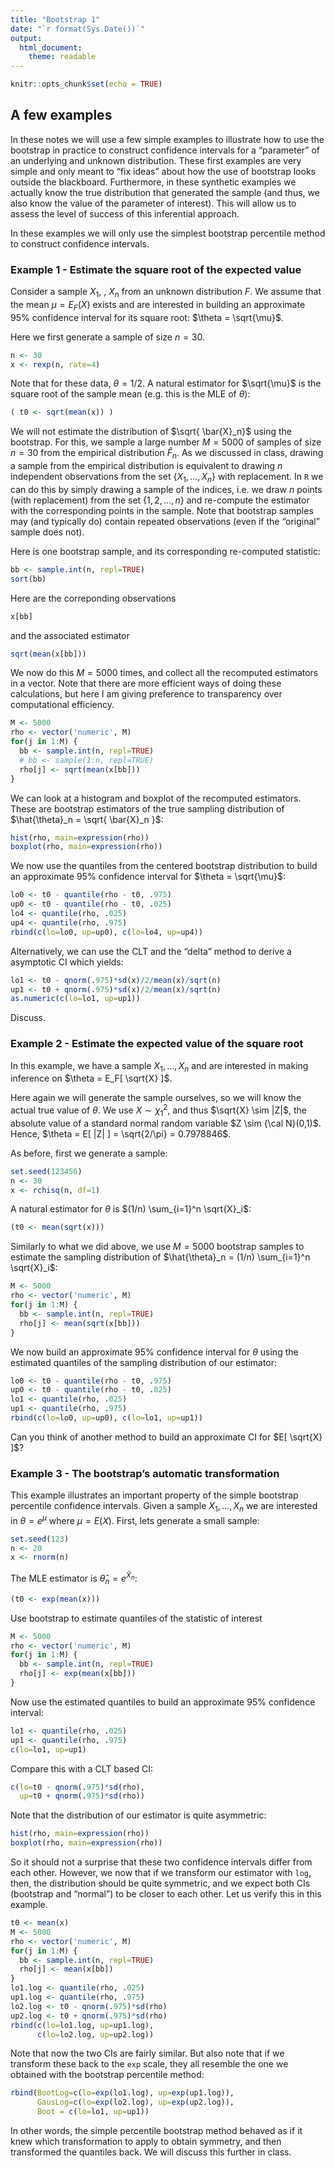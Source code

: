 ```yaml
---
title: "Bootstrap 1"
date: "`r format(Sys.Date())`"
output:
  html_document:
    theme: readable
---
```



<!-- output: github_document -->
<!-- --- -->

<!-- notedown --nomagic Boot1.Rmd > Boot1.ipynb -->


<!-- themes: https://bootswatch.com/3/ -->
<!-- readable, flatly, paper, journal, cosmo, lumen, sandstone,
    spacelab, yeti -->
<!-- output: html_document -->
<!-- output: -->
<!--   pdf_document: -->
<!--   latex_engine: xelatex -->

<!-- notedown --nomagic SpatialTemporal.Rmd > SpatialTemporal.ipynb -->


```r
knitr::opts_chunk$set(echo = TRUE)
```

## A few examples

In these notes we will use a few simple examples to illustrate 
how to use the bootstrap in practice to construct confidence intervals for
a  "parameter" of an underlying and unknown distribution. These
first examples are very simple and only meant to "fix ideas" about
how the use of bootstrap looks outside the blackboard. Furthermore, 
in these synthetic examples we actually know the true distribution 
that generated the sample (and thus,
we also know the value of the parameter of interest). This will 
allow us to assess
the level of success of this inferential approach. 

In these examples we will only use the simplest bootstrap 
percentile method to construct confidence intervals. 

### Example 1 - Estimate the square root of the expected value

Consider a sample $X_1$, \ldots, $X_n$ from an unknown distribution $F$.
We assume that the mean $\mu = E_F(X)$ exists and are interested in
building an approximate 95\% confidence interval for its square
root: $\theta = \sqrt{\mu}$. 

Here we first generate a sample of size $n = 30$. 
```r
n <- 30
x <- rexp(n, rate=4)
```
Note that for these data, $\theta = 1/2$. A natural estimator 
for $\sqrt{\mu}$ is the square root of the sample mean
(e.g. this is the MLE of $\theta$):
```r
( t0 <- sqrt(mean(x)) )
```
We will not estimate the distribution of $\sqrt{ \bar{X}_n}$
using the bootstrap. For this, we sample a large number 
$M = 5000$ of samples of size $n = 30$ from 
the empirical distribution $\hat{F}_n$. As we discussed 
in class, drawing a sample from the empirical distribution
is equivalent to drawing $n$ independent observations 
from the set $\left\{ X_1, \ldots, X_n \right\}$
with replacement. In `R` we can do this by simply
drawing a sample of the indices, i.e. we 
draw $n$ points (with replacement) from the set
$\left\{1, 2, \ldots, n \right\}$ and re-compute
the estimator with the corresponding points in the sample. 
Note that bootstrap samples may (and typically do) contain
repeated observations (even if the "original" sample does not). 

Here is one bootstrap sample, and its corresponding 
re-computed statistic:
```r
bb <- sample.int(n, repl=TRUE)
sort(bb)
```
Here are the correponding observations
```r
x[bb]
```
and the associated estimator
```r
sqrt(mean(x[bb]))
```

We now do this $M = 5000$ times, and collect all the recomputed
estimators in a vector. Note that there are more efficient ways 
of doing these calculations, but here I am giving preference to
transparency over computational efficiency.
```r
M <- 5000
rho <- vector('numeric', M)
for(j in 1:M) {
  bb <- sample.int(n, repl=TRUE)
  # bb <- sample(1:n, repl=TRUE)
  rho[j] <- sqrt(mean(x[bb]))
}
```
We can look at a histogram and boxplot of the recomputed
estimators. These are bootstrap estimators of the true
sampling distribution of $\hat{\theta}_n = \sqrt{ \bar{X}_n }$:
```r
hist(rho, main=expression(rho))
boxplot(rho, main=expression(rho))
```

We now use the quantiles from the centered bootstrap 
distribution to build an approximate 95\% confidence
interval for $\theta = \sqrt{\mu}$:
```r
lo0 <- t0 - quantile(rho - t0, .975)
up0 <- t0 - quantile(rho - t0, .025)
lo4 <- quantile(rho, .025)
up4 <- quantile(rho, .975)
rbind(c(lo=lo0, up=up0), c(lo=lo4, up=up4))
```
Alternatively, we can use the CLT and the "delta" method
to derive a asymptotic CI which yields:
```r
lo1 <- t0 - qnorm(.975)*sd(x)/2/mean(x)/sqrt(n)
up1 <- t0 + qnorm(.975)*sd(x)/2/mean(x)/sqrt(n)
as.numeric(c(lo=lo1, up=up1))
```
Discuss.
<!-- We can compare it with the previous one -->
<!-- ```{r ex1.4} -->
<!-- ( rbind(c(lo=lo0, up=up0), -->
<!--       c(lo=lo1, up=up1)) ) -->
<!-- ``` -->
<!-- and note that the bootstrap one is shorter.  -->


### Example 2 - Estimate the expected value of the square root 

In this example, we have a sample $X_1, \ldots, X_n$ and are
interested in making inference on $\theta = E_F[ \sqrt{X} ]$. 

Here again we will generate the sample ourselves, so 
we will know the actual true value of $\theta$. 
We use  $X \sim \chi^2_1$, and thus $\sqrt{X} \sim |Z|$,
the absolute value of a standard normal 
random variable $Z \sim {\cal N}(0,1)$. Hence, 
$\theta = E[ |Z| ] = \sqrt{2/\pi} = 0.7978846$. 

As before, first we generate a sample: 
```r
set.seed(123456)
n <- 30
x <- rchisq(n, df=1)
```
A natural estimator for $\theta$ is $(1/n) \sum_{i=1}^n \sqrt{X}_i$:
```r
(t0 <- mean(sqrt(x)))
```
Similarly to what we did above, we use $M = 5000$ 
bootstrap samples to estimate the sampling distribution of 
$\hat{\theta}_n = (1/n) \sum_{i=1}^n \sqrt{X}_i$:
```r
M <- 5000
rho <- vector('numeric', M)
for(j in 1:M) {
  bb <- sample.int(n, repl=TRUE)
  rho[j] <- mean(sqrt(x[bb]))
}
```
We now  build an
approximate 95\% confidence interval for $\theta$
using the estimated quantiles of the sampling distribution
of our estimator:
```r
lo0 <- t0 - quantile(rho - t0, .975)
up0 <- t0 - quantile(rho - t0, .025)
lo1 <- quantile(rho, .025)
up1 <- quantile(rho, .975)
rbind(c(lo=lo0, up=up0), c(lo=lo1, up=up1))
```

Can you think of another method to build an
approximate CI for $E[ \sqrt{X} ]$? 


### Example 3 - The bootstrap's automatic transformation

This example illustrates an important property of the
simple bootstrap percentile confidence intervals.
Given a sample $X_1, \ldots, X_n$ we are interested
in $\theta = e^\mu$ where $\mu = E(X)$. 
First, lets  generate a small sample:
```r
set.seed(123)
n <- 20
x <- rnorm(n)
```
The MLE estimator is $\hat{\theta}_n = e^{\bar{X}_n}$:
```r
(t0 <- exp(mean(x)))
```
Use bootstrap to estimate quantiles of the
statistic of interest
```r
M <- 5000
rho <- vector('numeric', M)
for(j in 1:M) {
  bb <- sample.int(n, repl=TRUE)
  rho[j] <- exp(mean(x[bb]))
}
```
Now use  the estimated quantiles to build an
approximate 95\% confidence interval:
```r
lo1 <- quantile(rho, .025)
up1 <- quantile(rho, .975)
c(lo=lo1, up=up1)
```
Compare this with a CLT based CI:
```r
c(lo=t0 - qnorm(.975)*sd(rho), 
  up=t0 + qnorm(.975)*sd(rho))
```
Note that the distribution of our estimator
is quite asymmetric:
```r
hist(rho, main=expression(rho))
boxplot(rho, main=expression(rho))
```

So it should not a surprise that these two confidence
intervals differ from each other. However, 
we now that if we transform our estimator with `log`,
then, the distribution should be quite symmetric,
and we expect both CIs (bootstrap and "normal")
to be closer to each other. 
Let us verify this in this example.  
```r
t0 <- mean(x)
M <- 5000
rho <- vector('numeric', M)
for(j in 1:M) {
  bb <- sample.int(n, repl=TRUE)
  rho[j] <- mean(x[bb])
}
lo1.log <- quantile(rho, .025)
up1.log <- quantile(rho, .975)
lo2.log <- t0 - qnorm(.975)*sd(rho)
up2.log <- t0 + qnorm(.975)*sd(rho)
rbind(c(lo=lo1.log, up=up1.log),
      c(lo=lo2.log, up=up2.log))
```
Note that now the two CIs are fairly similar.
But also note that if we transform 
these back to the `exp` scale, 
they all resemble the one we obtained with 
the bootstrap percentile method:
```r
rbind(BootLog=c(lo=exp(lo1.log), up=exp(up1.log)),
      GausLog=c(lo=exp(lo2.log), up=exp(up2.log)),
      Boot = c(lo=lo1, up=up1))
```
In other words, the simple percentile bootstrap
method behaved as if it knew which transformation
to apply to obtain symmetry, and then transformed
the quantiles back. We will discuss this further 
in class. 